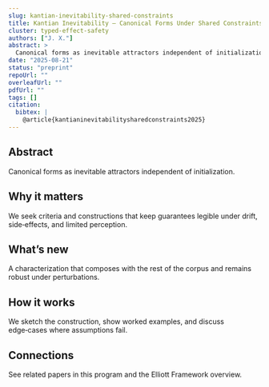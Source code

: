 ```yaml
---
slug: kantian-inevitability-shared-constraints
title: Kantian Inevitability — Canonical Forms Under Shared Constraints
cluster: typed-effect-safety
authors: ["J. X."]
abstract: >
  Canonical forms as inevitable attractors independent of initialization.
date: "2025-08-21"
status: "preprint"
repoUrl: ""
overleafUrl: ""
pdfUrl: ""
tags: []
citation:
  bibtex: |
    @article{kantianinevitabilitysharedconstraints2025}
---
```


## Abstract

Canonical forms as inevitable attractors independent of initialization.

## Why it matters

We seek criteria and constructions that keep guarantees legible under drift, side‑effects, and limited perception.

## What’s new

A characterization that composes with the rest of the corpus and remains robust under perturbations.

## How it works

We sketch the construction, show worked examples, and discuss edge‑cases where assumptions fail.

## Connections

See related papers in this program and the Elliott Framework overview.
